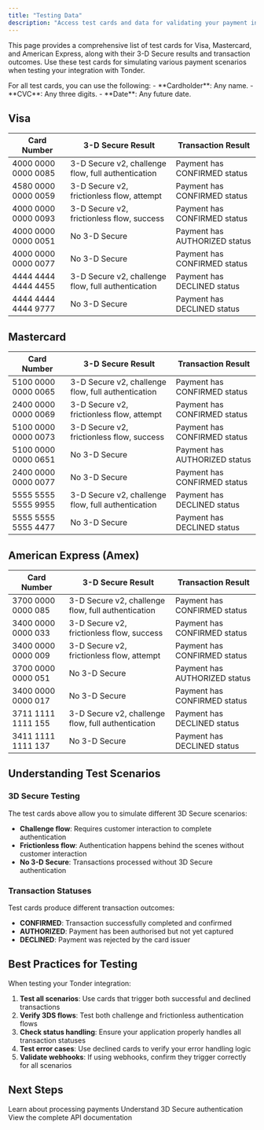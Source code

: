 ```yaml
---
title: "Testing Data"
description: "Access test cards and data for validating your payment integrations in Tonder's environment. Use these test cards for simulating various payment scenarios including 3D Secure authentication."
---
```


This page provides a comprehensive list of test cards for Visa, Mastercard, and American Express, along with their 3-D Secure results and transaction outcomes. Use these test cards for simulating various payment scenarios when testing your integration with Tonder.

<CardGroup cols={3}>
  <Card title="Visa" icon="cc-visa" href="#visa"/>
  <Card title="Mastercard" icon="cc-mastercard" href="#mastercard"/>
  <Card title="American Express" icon="cc-amex" href="#amex"/>
</CardGroup>

<Tip>
  For all test cards, you can use the following:
  - **Cardholder**: Any name.
  - **CVC**: Any three digits.
  - **Date**: Any future date.
</Tip>

## Visa

| Card Number         | 3-D Secure Result                                          | Transaction Result           |
|---------------------|------------------------------------------------------------|------------------------------|
| 4000 0000 0000 0085 | 3-D Secure v2, challenge flow, full authentication         | Payment has CONFIRMED status |
| 4580 0000 0000 0059 | 3-D Secure v2, frictionless flow, attempt                  | Payment has CONFIRMED status |
| 4000 0000 0000 0093 | 3-D Secure v2, frictionless flow, success                  | Payment has CONFIRMED status |
| 4000 0000 0000 0051 | No 3-D Secure                                               | Payment has AUTHORIZED status|
| 4000 0000 0000 0077 | No 3-D Secure                                               | Payment has CONFIRMED status |
| 4444 4444 4444 4455 | 3-D Secure v2, challenge flow, full authentication         | Payment has DECLINED status  |
| 4444 4444 4444 9777 | No 3-D Secure                                               | Payment has DECLINED status  |

## Mastercard

| Card Number         | 3-D Secure Result                                          | Transaction Result           |
|---------------------|------------------------------------------------------------|------------------------------|
| 5100 0000 0000 0065 | 3-D Secure v2, challenge flow, full authentication         | Payment has CONFIRMED status |
| 2400 0000 0000 0069 | 3-D Secure v2, frictionless flow, attempt                  | Payment has CONFIRMED status |
| 5100 0000 0000 0073 | 3-D Secure v2, frictionless flow, success                  | Payment has CONFIRMED status |
| 5100 0000 0000 0651 | No 3-D Secure                                               | Payment has AUTHORIZED status|
| 2400 0000 0000 0077 | No 3-D Secure                                               | Payment has CONFIRMED status |
| 5555 5555 5555 9955 | 3-D Secure v2, challenge flow, full authentication         | Payment has DECLINED status  |
| 5555 5555 5555 4477 | No 3-D Secure                                               | Payment has DECLINED status  |

## American Express (Amex)

| Card Number         | 3-D Secure Result                                          | Transaction Result           |
|---------------------|------------------------------------------------------------|------------------------------|
| 3700 0000 0000 085  | 3-D Secure v2, challenge flow, full authentication         | Payment has CONFIRMED status |
| 3400 0000 0000 033  | 3-D Secure v2, frictionless flow, success                  | Payment has CONFIRMED status |
| 3400 0000 0000 009  | 3-D Secure v2, frictionless flow, attempt                  | Payment has CONFIRMED status |
| 3700 0000 0000 051  | No 3-D Secure                                               | Payment has AUTHORIZED status|
| 3400 0000 0000 017  | No 3-D Secure                                               | Payment has CONFIRMED status |
| 3711 1111 1111 155  | 3-D Secure v2, challenge flow, full authentication         | Payment has DECLINED status  |
| 3411 1111 1111 137  | No 3-D Secure                                               | Payment has DECLINED status  |

## Understanding Test Scenarios

### 3D Secure Testing

The test cards above allow you to simulate different 3D Secure scenarios:

- **Challenge flow**: Requires customer interaction to complete authentication
- **Frictionless flow**: Authentication happens behind the scenes without customer interaction
- **No 3-D Secure**: Transactions processed without 3D Secure authentication

### Transaction Statuses

Test cards produce different transaction outcomes:

- **CONFIRMED**: Transaction successfully completed and confirmed
- **AUTHORIZED**: Payment has been authorised but not yet captured
- **DECLINED**: Payment was rejected by the card issuer

## Best Practices for Testing

When testing your Tonder integration:

1. **Test all scenarios**: Use cards that trigger both successful and declined transactions
2. **Verify 3DS flows**: Test both challenge and frictionless authentication flows
3. **Check status handling**: Ensure your application properly handles all transaction statuses
4. **Test error cases**: Use declined cards to verify your error handling logic
5. **Validate webhooks**: If using webhooks, confirm they trigger correctly for all scenarios

## Next Steps

<CardGroup cols={2}>
  <Card title="Payments" href="/guides/core-concepts/payment-lifecycle/payments">
    Learn about processing payments
  </Card>
  <Card title="3D Secure" href="/guides/core-concepts/payment-lifecycle/3ds-payments">
    Understand 3D Secure authentication
  </Card>
  <Card title="API Reference" href="/reference/overview">
    View the complete API documentation
  </Card>
</CardGroup>
